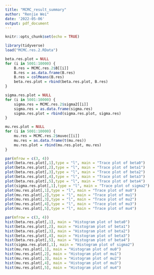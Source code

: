 ```yaml
---
title: "MCMC_result_summary"
author: "Renjie Wei"
date: '2022-05-06'
output: pdf_document
---
```


```r
knitr::opts_chunk$set(echo = TRUE)
```

```r
library(tidyverse)
load("MCMC.res.2.RData")
```

```r
beta.res.plot = NULL
for (i in 5001:10000) {
    B.res = MCMC.res.2$B[[i]]
    B.res = as.data.frame(B.res)
    B.res = colMeans(B.res)
    beta.res.plot = rbind(beta.res.plot, B.res)
}

sigma.res.plot = NULL
for (i in 5001:10000) {
    sigma.res = MCMC.res.2$sigma2[[i]]
    sigma.res = as.data.frame(sigma.res)
    sigma.res.plot = rbind(sigma.res.plot, sigma.res)
}

mu.res.plot = NULL
for (i in 5001:10000) {
    mu.res = MCMC.res.2$muvec[[i]]
    mu.res = as.data.frame(t(mu.res))
    mu.res.plot = rbind(mu.res.plot, mu.res)
}

```
```r
par(mfrow = c(3, 4))
plot(beta.res.plot[,1],type = "l", main = "Trace plot of beta0")
plot(beta.res.plot[,2],type = "l", main = "Trace plot of beta1")
plot(beta.res.plot[,3],type = "l", main = "Trace plot of beta2")
plot(beta.res.plot[,4],type = "l", main = "Trace plot of beta3")
plot(beta.res.plot[,5],type = "l", main = "Trace plot of beta4")
plot(sigma.res.plot[,1],type = "l", main = "Trace plot of sigma2")
plot(mu.res.plot[,1],type = "l", main = "Trace plot of mu0")
plot(mu.res.plot[,2],type = "l", main = "Trace plot of mu1")
plot(mu.res.plot[,3],type = "l", main = "Trace plot of mu2")
plot(mu.res.plot[,4],type = "l", main = "Trace plot of mu3")
plot(mu.res.plot[,5],type = "l", main = "Trace plot of mu4")

par(mfrow = c(3, 4))
hist(beta.res.plot[,1], main = "Histogram plot of beta0")
hist(beta.res.plot[,2], main = "Histogram plot of beta1")
hist(beta.res.plot[,3], main = "Histogram plot of beta2")
hist(beta.res.plot[,4], main = "Histogram plot of beta3")
hist(beta.res.plot[,5], main = "Histogram plot of beta4")
hist(sigma.res.plot[,1], main = "Histogram plot of sigma2")
hist(mu.res.plot[,1], main = "Histogram plot of mu0")
hist(mu.res.plot[,2], main = "Histogram plot of mu1")
hist(mu.res.plot[,3], main = "Histogram plot of mu2")
hist(mu.res.plot[,4], main = "Histogram plot of mu3")
hist(mu.res.plot[,5], main = "Histogram plot of mu4")
```

